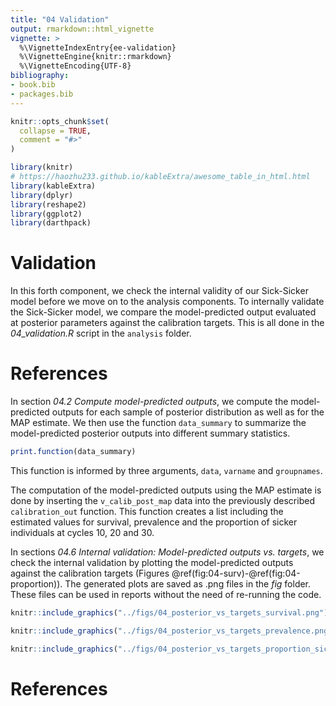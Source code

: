 ```yaml
---
title: "04 Validation"
output: rmarkdown::html_vignette
vignette: >
  %\VignetteIndexEntry{ee-validation}
  %\VignetteEngine{knitr::rmarkdown}
  %\VignetteEncoding{UTF-8}
bibliography:
- book.bib
- packages.bib
---
```


```r
knitr::opts_chunk$set(
  collapse = TRUE,
  comment = "#>"
)
```

```r
library(knitr)
# https://haozhu233.github.io/kableExtra/awesome_table_in_html.html
library(kableExtra)
library(dplyr)
library(reshape2)
library(ggplot2)
library(darthpack)
```

# Validation  {#validation}

In this forth component, we check the internal validity of our Sick-Sicker model before we move on to the analysis components. To internally validate the Sick-Sicker model, we compare the model-predicted output evaluated at posterior parameters against the calibration targets. This is all done in the *04_validation.R* script in the `analysis` folder. 

# References {-}

In section _04.2 Compute model-predicted outputs_, we compute the model-predicted outputs for each sample of posterior distribution as well as for the MAP estimate. We then use the function `data_summary` to summarize the model-predicted posterior outputs into different summary statistics. 
```r
print.function(data_summary)
```
This function is informed by three arguments, `data`, `varname` and `groupnames`.

The computation of the model-predicted outputs using the MAP estimate is done by inserting the `v_calib_post_map` data into the previously described `calibration_out` function. This function creates a list including the estimated values for survival, prevalence and the proportion of sicker individuals at cycles 10, 20 and 30. 

In sections _04.6 Internal validation: Model-predicted outputs vs. targets_, we check the internal validation by plotting the model-predicted outputs against the calibration targets (Figures \@ref(fig:04-surv)-\@ref(fig:04-proportion)). The generated plots are saved as .png files in the *fig* folder. These files can be used in reports without the need of re-running the code. 

```r
knitr::include_graphics("../figs/04_posterior_vs_targets_survival.png")
```

```r
knitr::include_graphics("../figs/04_posterior_vs_targets_prevalence.png")
```

```r
knitr::include_graphics("../figs/04_posterior_vs_targets_proportion_sicker.png")
```

# References {-}
